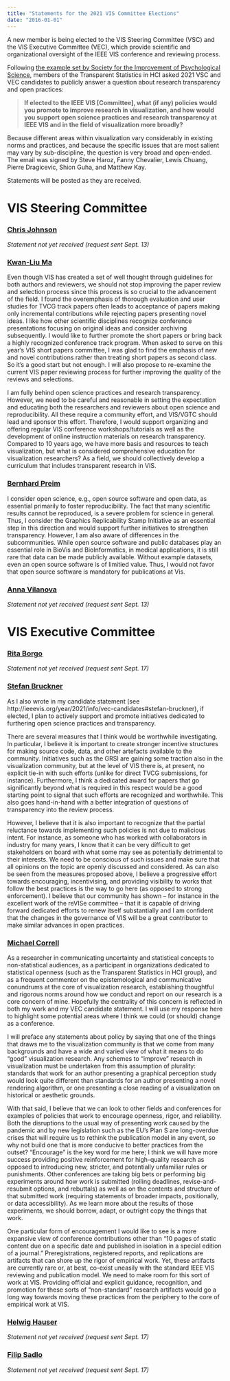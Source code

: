 ```yaml
---
title: "Statements for the 2021 VIS Committee Elections"
date: "2016-01-01"
---
```


A new member is being elected to the VIS Steering Committee (VSC) and the VIS Executive Committee (VEC), which provide scientific and organizational oversight of the IEEE VIS conference and reviewing process.

Following [the example set by Society for the Improvement of Psychological Science](https://improvingpsych.org/mission/election-statements/), members of the Transparent Statistics in HCI asked 2021 VSC and VEC candidates to publicly answer a question about research transparency and open practices: 

> **If elected to the IEEE VIS [Committee], what (if any) policies would you promote to improve research in visualization, and how would you support open science practices and research transparency at IEEE VIS and in the field of visualization more broadly?**

Because different areas within visualization vary considerably in existing norms and practices, and because the specific issues that are most salient may vary by sub-discipline, the question is very broad and open-ended. The email was signed by Steve Haroz, Fanny Chevalier, Lewis Chuang, Pierre Dragicevic, Shion Guha, and Matthew Kay.

Statements will be posted as they are received.

# VIS Steering Committee

### [Chris Johnson](http://ieeevis.org/year/2021/info/vsc-candidates#chris-johnson)

*Statement not yet received (request sent Sept. 13)*

### [Kwan-Liu Ma](http://ieeevis.org/year/2021/info/vsc-candidates#kwan-li-uma)

Even though VIS has created a set of well thought through guidelines for both authors and reviewers, we should not stop improving the paper review and selection process since this process is so crucial to the advancement of the field.   I found the overemphasis of thorough evaluation and user studies for TVCG track papers often leads to acceptance of  papers making only incremental contributions while rejecting papers presenting novel ideas. I like how other scientific disciplines recognize conference presentations focusing on original ideas and consider archiving subsequently.  I would like to further promote the short papers or bring back a highly recognized conference track program.  When asked to serve on this year’s VIS short papers committee, I was glad to find the emphasis of new and novel contributions rather than treating short papers as second class. So it’s a good start but not enough.  I will also propose to re-examine the current VIS paper reviewing process for further improving the quality of the reviews and selections.

I am fully behind open science practices and research transparency.   However, we need to be careful and reasonable in setting the expectation and educating both the researchers and reviewers about open science and  reproducibility.   All these require a community effort, and VIS/VGTC should lead and sponsor this effort. Therefore, I would support organizing and offering regular VIS conference workshops/tutorials  as well as the development of online instruction materials on research transparency. Compared to 10 years ago, we have more basis and resources to teach visualization, but what is considered comprehensive education for visualization researchers?  As a field, we should collectively develop a curriculum that includes transparent research in VIS.

### [Bernhard Preim](http://ieeevis.org/year/2021/info/vsc-candidates#bernhard-preim)

I consider open science, e.g., open source software and open data, as essential primarily to foster reproducibility. The fact that many scientific results cannot be reproduced, is a severe problem for science in general. Thus, I consider the Graphics Replicability Stamp Initiative as an essential step in this direction and would support further initiatives to strengthen transparency. However, I am also aware of differences in the subcommunities. While open source software and public databases play an essential role in BioVis and BioInformatics, in medical applications, it is still rare that data can be made publicly available. Without example datasets, even an open source software is of limitied value. Thus, I would not favor that open source software is mandatory for publications at Vis.

### [Anna Vilanova](http://ieeevis.org/year/2021/info/vsc-candidates#anna-vilanova)

*Statement not yet received (request sent Sept. 13)*

# VIS Executive Committee

### [Rita Borgo](http://ieeevis.org/year/2021/info/vec-candidates#rita-borgo)

*Statement not yet received (request sent Sept. 17)*

### [Stefan Bruckner](http://ieeevis.org/year/2021/info/vec-candidates#stefan-bruckner)

As I also wrote in my candidate statement (see http://ieeevis.org/year/2021/info/vec-candidates#stefan-bruckner), if elected, I plan to actively support and promote initiatives dedicated to furthering open science practices and transparency.

There are several measures that I think would be worthwhile investigating. In particular, I believe it is important to create stronger incentive structures for making source code, data, and other artefacts available to the community. Initiatives such as the GRSI are gaining some traction also in the visualization community, but at the level of VIS there is, at present, no explicit tie-in with such efforts (unlike for direct TVCG submissions, for instance). Furthermore, I think a dedicated award for papers that go significantly beyond what is required in this respect would be a good starting point to signal that such efforts are recognized and worthwhile. This also goes hand-in-hand with a better integration of questions of transparency into the review process.

However, I believe that it is also important to recognize that the partial reluctance towards implementing such policies is not due to malicious intent. For instance, as someone who has worked with collaborators in industry for many years, I know that it can be very difficult to get stakeholders on board with what some may see as potentially detrimental to their interests. We need to be conscious of such issues and make sure that all opinions on the topic are openly discussed and considered. As can also be seen from the measures proposed above, I believe a progressive effort towards encouraging, incentivising, and providing visibility to works that follow the best practices is the way to go here (as opposed to strong enforcement). I believe that our community has shown -- for instance in the excellent work of the reVISe committee -- that it is capable of driving forward dedicated efforts to renew itself substantially and I am confident that the changes in the governance of VIS will be a great contributor to make similar advances in open practices.

### [Michael Correll](http://ieeevis.org/year/2021/info/vec-candidates#michael-correll)

As a researcher in communicating uncertainty and statistical concepts to non-statistical audiences, as a participant in organizations dedicated to statistical openness (such as the Transparent Statistics in HCI group), and as a frequent commenter on the epistemological and communicative conundrums at the core of visualization research, establishing thoughtful and rigorous norms around how we conduct and report on our research is a core concern of mine. Hopefully the centrality of this concern is reflected in both my work and my VEC candidate statement. I will use my response here to highlight some potential areas where I think we could (or should) change as a conference.

I will preface any statements about policy by saying that one of the things that draws me to the visualization community is that we come from many backgrounds and have a wide and varied view of what it means to do "good" visualization research. Any schemes to "improve" research in visualization must be undertaken from this assumption of plurality: standards that work for an author presenting a graphical perception study would look quite different than standards for an author presenting a novel rendering algorithm, or one presenting a close reading of a visualization on historical or aesthetic grounds.

With that said, I believe that we can look to other fields and conferences for examples of policies that work to encourage openness, rigor, and reliability. Both the disruptions to the usual way of presenting work caused by the pandemic and by new legislation such as the EU's Plan S are long-overdue crises that will require us to rethink the publication model in any event, so why not build one that is more conducive to better practices from the outset? "Encourage" is the key word for me here; I think we will have more success providing positive reinforcement for high-quality research as opposed to introducing new, stricter, and potentially unfamiliar rules or punishments. Other conferences are taking big bets or performing big experiments around how work is submitted (rolling deadlines, revise-and-resubmit options, and rebuttals) as well as on the contents and structure of that submitted work (requiring statements of broader impacts, positionally, or data accessibility). As we learn more about the results of those experiments, we should borrow, adapt, or outright copy the things that work. 

One particular form of encouragement I would like to see is a more expansive view of conference contributions other than "10 pages of static content due on a specific date and published in isolation in a special edition of a journal." Preregistrations, registered reports, and replications are artifacts that can shore up the rigor of empirical work. Yet, these artifacts are currently rare or, at best, co-exist uneasily with the standard IEEE VIS reviewing and publication model. We need to make room for this sort of work at VIS. Providing official and explicit guidance, recognition, and promotion for these sorts of "non-standard" research artifacts would go a long way towards moving these practices from the periphery to the core of empirical work at VIS.

### [Helwig Hauser](http://ieeevis.org/year/2021/info/vec-candidates#helwig-hauser)

*Statement not yet received (request sent Sept. 17)*

### [Filip Sadlo](http://ieeevis.org/year/2021/info/vec-candidates#filip-sadlo)

*Statement not yet received (request sent Sept. 17)*
